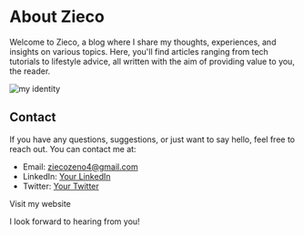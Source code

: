
# About Zieco

Welcome to Zieco, a blog where I share my thoughts, experiences, and insights on various topics. Here, you'll find articles ranging from tech tutorials to lifestyle advice, all written with the aim of providing value to you, the reader.

<Image src={yourImage} alt="my identity" />

## Contact

If you have any questions, suggestions, or just want to say hello, feel free to reach out. You can contact me at:

- Email: [ziecozeno4@gmail.com](mailto:ziecozeno4@gmail.com)
- LinkedIn: [Your LinkedIn](https://www.linkedin.com/in/your-linkedin/)
- Twitter: [Your Twitter](https://twitter.com/your-twitter)

<Link href="https://zieco-zeno.mailchimpsites.com/">Visit my website</Link>

I look forward to hearing from you!

